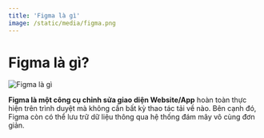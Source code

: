 ```yaml
---
title: 'Figma là gì'
image: /static/media/figma.png
---
```


# Figma là gì?

![Figma là gì](/static/media/figma.png)

**Figma là một công cụ chỉnh sửa giao diện Website/App** hoàn toàn thực hiện trên trình duyệt mà không cần bất kỳ thao tác tải về nào. Bên cạnh đó, Figma còn có thể lưu trữ dữ liệu thông qua hệ thống đám mây vô cùng đơn giản.
